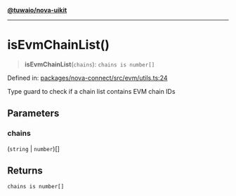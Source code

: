 [**@tuwaio/nova-uikit**](../../../../README.md)

***

# isEvmChainList()

> **isEvmChainList**(`chains`): `chains is number[]`

Defined in: [packages/nova-connect/src/evm/utils.ts:24](https://github.com/TuwaIO/nova-uikit/blob/f227d130007d40907dfb21ddf99a3a7d098f9afc/packages/nova-connect/src/evm/utils.ts#L24)

Type guard to check if a chain list contains EVM chain IDs

## Parameters

### chains

(`string` \| `number`)[]

## Returns

`chains is number[]`
